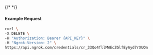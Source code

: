 {/* <!-- Code generated for API Clients. DO NOT EDIT. --> */}

#### Example Request
```bash
curl \
-X DELETE \
-H "Authorization: Bearer {API_KEY}" \
-H "Ngrok-Version: 2" \
https://api.ngrok.com/credentials/cr_33Qo4fllMWEcZGlfEyAyd7rXUOn
```
